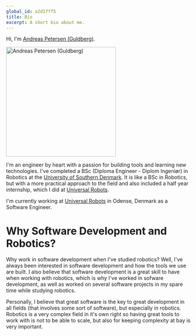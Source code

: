 ```yaml
---
global_id: a2d1fff5
title: Bio
excerpt: A short bio about me.
---
```


Hi, I'm [Andreas Petersen (Guldberg)](https://guldberg.dev).

<img
  src="/profile-pic.png"
  alt="Andreas Petersen (Guldberg)"
  width="300"
  height="300"
/>

I'm an engineer by heart with a passion for building tools and learning new technologies. I've completed a BSc (Diploma Engineer - Diplom Ingeniør) in Robotics at the [University of Southern Denmark](https://www.sdu.dk/en). It is like a BSc in Robotics, but with a more practical approach to the field and also included a half year internship, which I did at [Universal Robots](https://universal-robots.com).

I'm currently working at [Universal Robots](https://universal-robots.com) in Odense, Denmark as a Software Engineer.

# Why Software Development and Robotics?

Why work in software development when I've studied robotics? Well, I've always been interested in software development and how the tools we use are built. I also believe that software development is a great skill to have when working with robotics, which is why I've worked in sofware development, as well as worked on several software projects in my spare time while studying robotics.

Personally, I believe that great software is the key to great development in all fields (that involves some sort of software), but especially in robotics. Robotics is a very complex field in it's own right so having great tools to work with is not to be able to scale, but also for keeping complexity at bay is very important.
